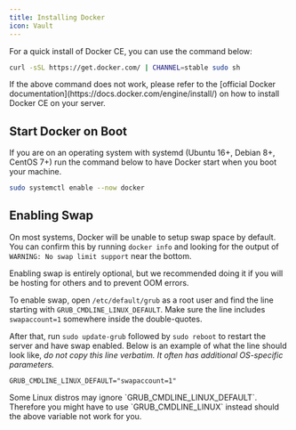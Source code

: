 ```yaml
---
title: Installing Docker
icon: Vault
---
```


For a quick install of Docker CE, you can use the command below:

```sh
curl -sSL https://get.docker.com/ | CHANNEL=stable sudo sh
```

<Callout type="info" title="Installing Docker CE">
    If the above command does not work, please refer to the [official Docker documentation](https://docs.docker.com/engine/install/) on how to install Docker CE on your server.
</Callout>

## Start Docker on Boot

If you are on an operating system with systemd (Ubuntu 16+, Debian 8+, CentOS 7+) run the command below to have Docker start when you boot your machine.

```sh
sudo systemctl enable --now docker
```

## Enabling Swap

On most systems, Docker will be unable to setup swap space by default. You can confirm this by running `docker info` and looking for the output of `WARNING: No swap limit support` near the bottom.

Enabling swap is entirely optional, but we recommended doing it if you will be hosting for others and to prevent OOM errors.

To enable swap, open `/etc/default/grub` as a root user and find the line starting with `GRUB_CMDLINE_LINUX_DEFAULT`. Make
sure the line includes `swapaccount=1` somewhere inside the double-quotes.

After that, run `sudo update-grub` followed by `sudo reboot` to restart the server and have swap enabled.
Below is an example of what the line should look like, _do not copy this line verbatim. It often has additional OS-specific parameters._

```text
GRUB_CMDLINE_LINUX_DEFAULT="swapaccount=1"
```

<Callout type="info" title="GRUB Configurations">
    Some Linux distros may ignore `GRUB_CMDLINE_LINUX_DEFAULT`.  
    Therefore you might have to use `GRUB_CMDLINE_LINUX` instead should the above variable not work for you.
</Callout>